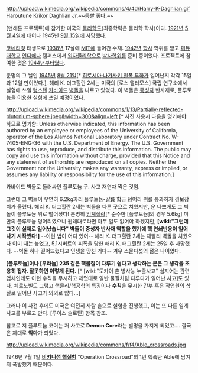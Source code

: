 http://upload.wikimedia.org/wikipedia/commons/4/4d/Harry-K-Daghlian.gif
Haroutune Krikor Daghlian Jr.~~등빨 좋다.~~

[맨해튼 프로젝트]에 참가한 미국의 [[물리학]]도(최종학력은 물리학 학사)이다. [[1921년]] [[5월 4일]]에 태어나 1945년 [[9월 15일]]에 사망했다. 

[[코네티컷]] 태생으로 [[1938년]] 17살에 [[MIT]]에 들어간 수재. [[1942년]] [[학사]] 학위를 받고 [[퍼듀 대학교]] [[인디애나]] 캠퍼스에서 [[입자물리학]]으로 [[박사]]학위를 준비 중이었다. 프로젝트에 참여한 것은 [[1944년]]부터였다.

운명의 그 날인 [[1945년]] [[8월 21일]][* [[히로시마·나가사키 원폭 투하]]가 일어난지 각각 15일과 12일 만이었다.], 해리 K. 더그힐란 2세는 미국의 [로스 앨러모스] 국립 연구소에서 실험에 쓰일 [[텅스텐]] [[카바이드]] [[벽돌]]을 나르고 있었다. 이 벽돌은 [[중성자]] 반사재로, 플루토늄을 이용한 실험에 쓰일 예정이었다. 

http://upload.wikimedia.org/wikipedia/commons/1/13/Partially-reflected-plutonium-sphere.jpeg&width=300&align=left [* 사진 사용시 다음을 명기해야 하므로 명기함: Unless otherwise indicated, this information has been authored by an employee or employees of the University of California, operator of the Los Alamos National Laboratory under Contract No. W-7405-ENG-36 with the U.S. Department of Energy. The U.S. Government has rights to use, reproduce, and distribute this information. The public may copy and use this information without charge, provided that this Notice and any statement of authorship are reproduced on all copies. Neither the Government nor the University makes any warranty, express or implied, or assumes any liability or responsibility for the use of this information.]

카바이드 벽돌로 둘러싸인 플루토늄 구. 사고 재연차 찍은 것임.

그런데 그 벽돌이 우연히 6.2kg짜리 플루토늄-[[갈륨]] 합금 덩어리 위를 통과하자 경보장치가 울렸다. 해리 K. 더그힐란 2세는 벽돌을 다른 곳으로 치웠지만, 운 나쁘게도 그 벽돌이 플루토늄 위로 떨어졌다! 분명히 [[임계질량]][* 순수한 [플루토늄]의 경우 5.6kg] 미만의 플루토늄 덩어리였으니 원래대로라면 아무 일도 없어야 하겠지만, '''[wiki:"그런데 그것이 실제로 일어났습니다" 벽돌이 중성자 반사재 역할을 했기에 핵 연쇄반응이 일어나기 시작했다!]''' --이런 법이 어디 있어-- 해리 K. 더그힐란 2세는 재빨리 벽돌을 치웠으나 이미 때는 늦었고, 5.1시버트의 피폭을 당한 해리 K. 더그힐란 2세는 25일 후 사망했다. --벽돌 하나 떨어뜨렸다고 인생을 망친 거다-- 겨우 스물다섯의 젊은 나이였다.

'''[플루토늄]이나 [우라늄] 235 같은 핵물질이 다루기 쉽다고 생각하는 분은 그 생각을 조용히 접자. 잘못하면 이렇게 된다.''' [* [wiki:"도카이 촌 방사능 누출사고" 심지어는 관련업체인데도 이런 수칙을 무시하고 제멋대로 일반 물질처럼 다루다가 일어난 사고]도 있다. 체르노빌도 그렇고 핵물리/핵공학의 특징이나 '''수칙'''을 무시한 간부 혹은 작업원의 삽질로 일어난 사고가 의외로 많다...]

그러나 이 사건 후에도 미국은 여전히 사람 손으로 실험을 진행했고, 이는 또 다른 임계사고를 부르고 만다. [루이스 슬로틴] 항목 참조. 

참고로 저 플루토늄 코어는 저 사고로 '''Demon Core'''라는 별명을 가지게 되었고.... 결국은 제대로 '''악마'''가 되었다.

http://upload.wikimedia.org/wikipedia/commons/f/f4/Able_crossroads.jpg

1946년 7월 1일 '''[[비키니섬 핵실험]]''' "Operation Crossroad"의 1번 핵폭탄 Able에 담겨저 폭발했기 때문이다.

